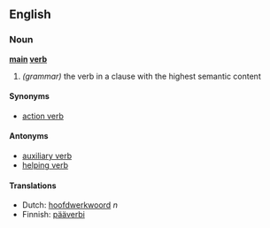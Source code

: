 ==English==

===Noun===
'''[[main]] [[verb]]'''

# ''(grammar)'' the verb in a clause with the highest semantic content

====Synonyms====
*[[action verb]]

====Antonyms====
*[[auxiliary verb]]
*[[helping verb]]

====Translations====
*Dutch: [[hoofdwerkwoord]] ''n''
*Finnish: [[pääverbi]]